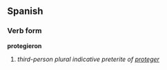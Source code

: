 ==Spanish==
===Verb form===
'''protegieron'''

# ''third-person plural indicative preterite of [[proteger]]''